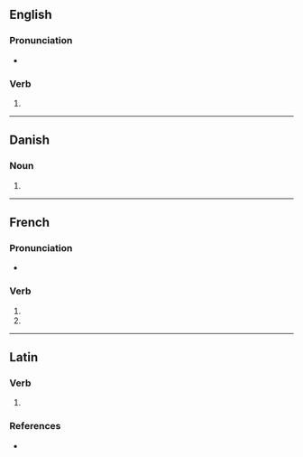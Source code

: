 {{also|pavés|påves}}

==English==

===Pronunciation===
* {{IPA|/peɪvz/|lang=en}}

===Verb===
{{head|en|verb form}}

# {{en-third-person singular of|pave}}

----

==Danish==

===Noun===
{{head|da|noun form|g=c}}

# {{genitive singular indefinite of|pave|lang=da}}

----

==French==

===Pronunciation===
* {{IPA|lang=fr|/pav/}}

===Verb===
{{fr-verb-form}}

# {{inflection of|paver||2|s|pres|indc|lang=fr}}
# {{inflection of|paver||2|s|pres|subj|lang=fr}}

----

==Latin==

===Verb===
{{la-verb-form|pavēs}}

# {{inflection of|paveō||2|s|pres|actv|indc|lang=la}}

===References===
* {{R:du Cange}}